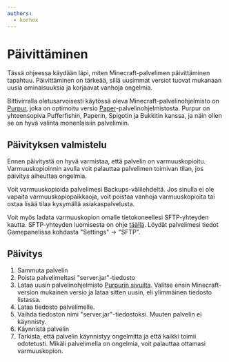 ```yaml
---
authors:
  - korhox
---
```



# Päivittäminen

Tässä ohjeessa käydään läpi, miten Minecraft-palvelimen päivittäminen tapahtuu. Päivittäminen on tärkeää, sillä uusimmat versiot tuovat mukanaan uusia ominaisuuksia ja korjaavat vanhoja ongelmia.

Bittivirralla oletusarvoisesti käytössä oleva Minecraft-palvelinohjelmisto on [Purpur](https://purpurmc.org/), joka on optimoitu versio [Paper](https://papermc.io/)-palvelinohjelmistosta. Purpur on yhteensopiva Pufferfishin, Paperin, Spigotin ja Bukkitin kanssa, ja näin ollen se on hyvä valinta monenlaisiin palvelimiin.

## Päivityksen valmistelu

Ennen päivitystä on hyvä varmistaa, että palvelin on varmuuskopioitu. Varmuuskopioinnin avulla voit palauttaa palvelimen toimivan tilan, jos päivitys aiheuttaa ongelmia.

Voit varmuuskopioida palvelimesi Backups-välilehdeltä. Jos sinulla ei ole vapaita varmuuskopiopaikkaoja, voit poistaa vanhoja varmuuskopioita tai ostaa lisää tilaa kysymällä asiakaspalvelusta.

Voit myös ladata varmuuskopion omalle tietokoneellesi SFTP-yhteyden kautta. SFTP-yhteyden luomisesta on ohje [täällä](/general/desktop/filezilla). Löydät palvelimesi tiedot Gamepanelissa kohdasta "Settings" &rarr; "SFTP".

## Päivitys

1. Sammuta palvelin
2. Poista palvelimeltasi "server.jar"-tiedosto
3. Lataa uusin palvelinohjelmisto [Purpurin sivuilta](https://purpurmc.org/downloads). Valitse ensin Minecraft-version mukainen versio ja lataa sitten uusin, eli ylimmäinen tiedosto listassa.
4. Lataa tiedosto palvelimelle.
5. Vaihda tiedoston nimi "server.jar"-tiedostoksi. Muuten palvelin ei käynnisty.
6. Käynnistä palvelin
7. Tarkista, että palvelin käynnistyy ongelmitta ja että kaikki toimii odotetusti. Mikäli palvelimella on ongelmia, voit palauttaa ottamasi varmuuskopion.
